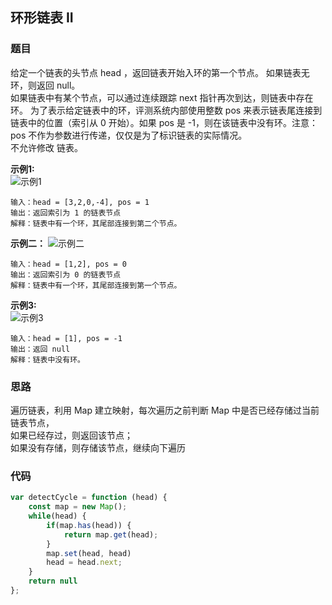 ## 环形链表 II
<TitleMsg
    link='https://leetcode.cn/problems/linked-list-cycle/description/'
    level='middle'
    title='No.142 环形链表II'
/>


### 题目
给定一个链表的头节点  head ，返回链表开始入环的第一个节点。 如果链表无环，则返回 null。  
如果链表中有某个节点，可以通过连续跟踪 next 指针再次到达，则链表中存在环。 为了表示给定链表中的环，评测系统内部使用整数 pos 来表示链表尾连接到链表中的位置（索引从 0 开始）。如果 pos 是 -1，则在该链表中没有环。注意：pos 不作为参数进行传递，仅仅是为了标识链表的实际情况。  
不允许修改 链表。  

**示例1:**  
![示例1](https://assets.leetcode.com/uploads/2018/12/07/circularlinkedlist.png)
```text
输入：head = [3,2,0,-4], pos = 1
输出：返回索引为 1 的链表节点
解释：链表中有一个环，其尾部连接到第二个节点。
```

**示例二：**
![示例二](https://assets.leetcode-cn.com/aliyun-lc-upload/uploads/2018/12/07/circularlinkedlist_test2.png)
```text
输入：head = [1,2], pos = 0
输出：返回索引为 0 的链表节点
解释：链表中有一个环，其尾部连接到第一个节点。
```
**示例3:**  
![示例3](https://assets.leetcode-cn.com/aliyun-lc-upload/uploads/2018/12/07/circularlinkedlist_test3.png)
```text
输入：head = [1], pos = -1
输出：返回 null
解释：链表中没有环。
```

### 思路
遍历链表，利用 Map 建立映射，每次遍历之前判断 Map 中是否已经存储过当前链表节点，  
如果已经存过，则返回该节点；  
如果没有存储，则存储该节点，继续向下遍历  

### 代码
```javascript
var detectCycle = function (head) {
    const map = new Map();
    while(head) {
        if(map.has(head)) {
            return map.get(head);
        }
        map.set(head, head)
        head = head.next;
    }
    return null
};
```